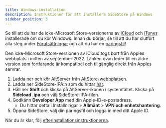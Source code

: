 ```yaml
---
title: Windows-installation
description: Instruktioner för att installera SideStore på Windows
sidebar_position: 3
---
```


Se till att du har de icke-Microsoft Store-versionerna av [iCloud](https://updates.cdn-apple.com/2020/windows/001-39935-20200911-1A70AA56-F448-11EA-8CC0-99D41950005E/iCloudSetup.exe) och [iTunes](https://support.apple.com/en-us/HT210384) installerade om du kör Windows. Innan du börjar, se till att du har slutfört alla steg under [Förutsättningar](prerequisites) och att du har en [paringsfil](pairing-file)!

Den icke-Microsoft Store-versionen av iCloud togs bort från Apples webbplats i mitten av september 2022. Länken ovan leder till en äldre version som fortfarande är kompatibel och tillgänglig direkt från Apples servrar.

1. Ladda ner och kör AltServer från [AltStore-webbplatsen](https://altstore.io/).  
2. Ladda ner SideStore-IPA:n som du hittar [här](https://github.com/sidestore/sidestore/releases/latest/download/sidestore.ipa).  
3. Håll ner **Shift** och klicka på AltServer-ikonen i systemfältet. Klicka på **Sideload .ipa** och välj SideStore-IPA-filen.  
4. Godkänn **Developer App** med din Apple-ID-e-postadress.  
   * Du hittar detta i Inställningar > **Allmänt** > **VPN och enhetshantering**.  
5. Öppna SideStore, välj din paringsfil och logga in med ditt Apple ID.  

När du är klar, följ [efterinstallationsinstruktionerna](post-install).